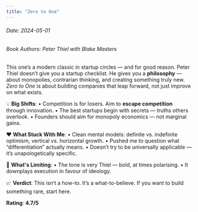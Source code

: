 ```yaml
---
title: "Zero to One"
---
```


<h6>Date: 2024-05-01</h6>
<h6>Book Authors: Peter Thiel with Blake Masters</h6>


<div className={styles.preserve}>

This one’s a modern classic in startup circles — and for good reason.
Peter Thiel doesn’t give you a startup checklist. He gives you a **philosophy** — about monopolies, contrarian thinking, and creating something truly new. *Zero to One* is about building companies that leap forward, not just improve on what exists.


💡 **Big Shifts**:
•	Competition is for losers. Aim to **escape competition** through innovation.
•	The best startups begin with secrets — truths others overlook.
•	Founders should aim for monopoly economics — not marginal gains.

❤️ **What Stuck With Me**:
•	Clean mental models: definite vs. indefinite optimism, vertical vs. horizontal growth.
•	Pushed me to question what “differentiation” actually means.
•	Doesn’t try to be universally applicable — it’s unapologetically specific.

🤔 **What's Limiting**:
•	The tone is very Thiel — bold, at times polarising.
•	It downplays execution in favour of ideology.

📈 **Verdict**:
This isn’t a how-to. It’s a what-to-believe.
If you want to build something rare, start here.

**Rating**: **4.7/5**

</div>
